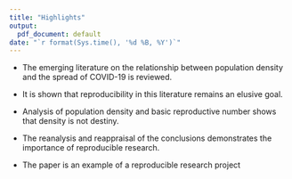 ```yaml
---
title: "Highlights"
output:
  pdf_document: default
date: "`r format(Sys.time(), '%d %B, %Y')`"
---
```


- The emerging literature on the relationship between population density and the spread of COVID-19 is reviewed.

- It is shown that reproducibility in this literature remains an elusive goal. 

- Analysis of population density and basic reproductive number shows that density is not destiny.

- The reanalysis and reappraisal of the conclusions demonstrates the importance of reproducible research.

- The paper is an example of a reproducible research project